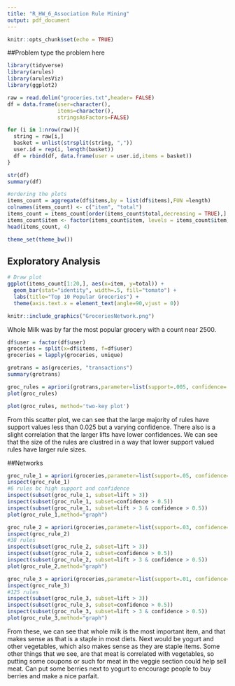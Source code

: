 ```yaml
---
title: "R_HW_6_Association Rule Mining"
output: pdf_document
---
```


```r
knitr::opts_chunk$set(echo = TRUE)
```
##Problem
type the problem here
```r
library(tidyverse)
library(arules)
library(arulesViz)
library(ggplot2)

raw = read.delim("groceries.txt",header= FALSE)
df = data.frame(user=character(), 
                items=character(), 
                stringsAsFactors=FALSE) 

for (i in 1:nrow(raw)){
  string = raw[i,]
  basket = unlist(strsplit(string, ","))
  user.id = rep(i, length(basket))
  df = rbind(df, data.frame(user = user.id,items = basket))
}

str(df)
summary(df)

#ordering the plots
items_count = aggregate(df$items,by = list(df$items),FUN =length)
colnames(items_count) <- c("item", "total") 
items_count = items_count[order(items_count$total,decreasing = TRUE),]  #sort
items_count$item <- factor(items_count$item, levels = items_count$item)  # to retain the order in plot.
head(items_count, 4)

theme_set(theme_bw())
```
## Exploratory Analysis
```r
# Draw plot
ggplot(items_count[1:20,], aes(x=item, y=total)) + 
  geom_bar(stat="identity", width=.5, fill="tomato") + 
  labs(title="Top 10 Popular Groceries") + 
  theme(axis.text.x = element_text(angle=90,vjust = 0))
```

```r
knitr::include_graphics("GroceriesNetwork.png")
```

Whole Milk was by far the most popular grocery with a count near 2500.
```r
df$user = factor(df$user)
groceries = split(x=df$items, f=df$user)
groceries = lapply(groceries, unique)

grotrans = as(groceries, "transactions")
summary(grotrans)
```
```r
groc_rules = apriori(grotrans,parameter=list(support=.005, confidence=.1, maxlen=5))
plot(groc_rules)
```
```r
plot(groc_rules, method='two-key plot')
```

From this scatter plot, we can see that the large majority of rules have support values less than 0.025 but a varying confidence. There also is a slight correlation that the larger lifts have lower confidences. We can see that the size of the rules are clustred in a way that lower support valued rules have larger rule sizes.

##Networks
```r
groc_rule_1 = apriori(groceries,parameter=list(support=.05, confidence=.1, minlen=2))
inspect(groc_rule_1)
#6 rules bc high support and confidence
inspect(subset(groc_rule_1, subset=lift > 3))
inspect(subset(groc_rule_1, subset=confidence > 0.5))
inspect(subset(groc_rule_1, subset=lift > 3 & confidence > 0.5))
plot(groc_rule_1,method="graph")
```

```r
groc_rule_2 = apriori(groceries,parameter=list(support=.03, confidence=.05, minlen=2))
inspect(groc_rule_2)
#38 rules
inspect(subset(groc_rule_2, subset=lift > 3))
inspect(subset(groc_rule_2, subset=confidence > 0.5))
inspect(subset(groc_rule_2, subset=lift > 3 & confidence > 0.5))
plot(groc_rule_2,method="graph")
```

```r
groc_rule_3 = apriori(groceries,parameter=list(support=.01, confidence=.01, minlen=2))
inspect(groc_rule_3)
#125 rules
inspect(subset(groc_rule_3, subset=lift > 3))
inspect(subset(groc_rule_3, subset=confidence > 0.5))
inspect(subset(groc_rule_3, subset=lift > 3 & confidence > 0.5))
plot(groc_rule_3,method="graph")
```

From these, we can see that whole milk is the most important item, and that makes sense as that is a staple in most diets. Next would be yogurt and other vegetables, which also makes sense as they are staple items. Some other things that we see, are that meat is correlated with vegetables, so putting some coupons or such for meat in the veggie section could help sell meat. Can put some berries next to yogurt to encourage people to buy berries and make a nice parfait.

